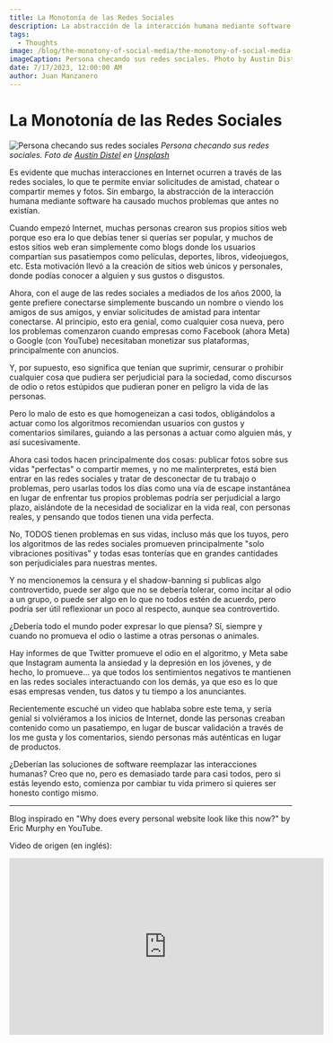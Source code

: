 ```yaml
---
title: La Monotonía de las Redes Sociales
description: La abstracción de la interacción humana mediante software ha causado muchos problemas que antes no existían.
tags:
  - Thoughts
image: /blog/the-monotony-of-social-media/the-monotony-of-social-media-banner.jpg
imageCaption: Persona checando sus redes sociales. Photo by Austin Distel on Unsplash
date: 7/17/2023, 12:00:00 AM
author: Juan Manzanero
---
```


# La Monotonía de las Redes Sociales

![Persona checando sus redes sociales](/blog/the-monotony-of-social-media/the-monotony-of-social-media-banner.jpg)
_Persona checando sus redes sociales. Foto de [Austin Distel](https://unsplash.com/@austindistel?utm_source=unsplash&utm_medium=referral&utm_content=creditCopyText) en [Unsplash](https://unsplash.com/photos/tLZhFRLj6nY?utm_source=unsplash&utm_medium=referral&utm_content=creditCopyText)_

<PostData date='17 de Julio del 2023' author='Juan Manzanero' />

Es evidente que muchas interacciones en Internet ocurren a través de las redes sociales, lo que te permite enviar solicitudes de amistad, chatear o compartir memes y fotos. Sin embargo, la abstracción de la interacción humana mediante software ha causado muchos problemas que antes no existían.

Cuando empezó Internet, muchas personas crearon sus propios sitios web porque eso era lo que debías tener si querías ser popular, y muchos de estos sitios web eran simplemente como blogs donde los usuarios compartían sus pasatiempos como películas, deportes, libros, videojuegos, etc. Esta motivación llevó a la creación de sitios web únicos y personales, donde podías conocer a alguien y sus gustos o disgustos.

Ahora, con el auge de las redes sociales a mediados de los años 2000, la gente prefiere conectarse simplemente buscando un nombre o viendo los amigos de sus amigos, y enviar solicitudes de amistad para intentar conectarse. Al principio, esto era genial, como cualquier cosa nueva, pero los problemas comenzaron cuando empresas como Facebook (ahora Meta) o Google (con YouTube) necesitaban monetizar sus plataformas, principalmente con anuncios.

Y, por supuesto, eso significa que tenían que suprimir, censurar o prohibir cualquier cosa que pudiera ser perjudicial para la sociedad, como discursos de odio o retos estúpidos que pudieran poner en peligro la vida de las personas.

Pero lo malo de esto es que homogeneizan a casi todos, obligándolos a actuar como los algoritmos recomiendan usuarios con gustos y comentarios similares, guiando a las personas a actuar como alguien más, y así sucesivamente.

Ahora casi todos hacen principalmente dos cosas: publicar fotos sobre sus vidas "perfectas" o compartir memes, y no me malinterpretes, está bien entrar en las redes sociales y tratar de desconectar de tu trabajo o problemas, pero usarlas todos los días como una vía de escape instantánea en lugar de enfrentar tus propios problemas podría ser perjudicial a largo plazo, aislándote de la necesidad de socializar en la vida real, con personas reales, y pensando que todos tienen una vida perfecta.

No, TODOS tienen problemas en sus vidas, incluso más que los tuyos, pero los algoritmos de las redes sociales promueven principalmente "solo vibraciones positivas" y todas esas tonterías que en grandes cantidades son perjudiciales para nuestras mentes.

Y no mencionemos la censura y el shadow-banning si publicas algo controvertido, puede ser algo que no se debería tolerar, como incitar al odio a un grupo, o puede ser algo en lo que no todos estén de acuerdo, pero podría ser útil reflexionar un poco al respecto, aunque sea controvertido.

¿Debería todo el mundo poder expresar lo que piensa? Sí, siempre y cuando no promueva el odio o lastime a otras personas o animales.

Hay informes de que Twitter promueve el odio en el algoritmo, y Meta sabe que Instagram aumenta la ansiedad y la depresión en los jóvenes, y de hecho, lo promueve... ya que todos los sentimientos negativos te mantienen en las redes sociales interactuando con los demás, ya que eso es lo que esas empresas venden, tus datos y tu tiempo a los anunciantes.

Recientemente escuché un video que hablaba sobre este tema, y sería genial si volviéramos a los inicios de Internet, donde las personas creaban contenido como un pasatiempo, en lugar de buscar validación a través de los me gusta y los comentarios, siendo personas más auténticas en lugar de productos.

¿Deberían las soluciones de software reemplazar las interacciones humanas? Creo que no, pero es demasiado tarde para casi todos, pero si estás leyendo esto, comienza por cambiar tu vida primero si quieres ser honesto contigo mismo.

---

Blog inspirado en "Why does every personal website look like this now?" by Eric Murphy en YouTube.

Video de origen (en inglés):

<iframe
  width='560'
  height='315'
  src='https://www.youtube-nocookie.com/embed/_x6SCSz7g5I'
  title='YouTube video player'
  frameBorder='0'
  allow='accelerometer; autoplay; clipboard-write; encrypted-media; gyroscope; picture-in-picture; web-share'
  allowFullScreen
/>
